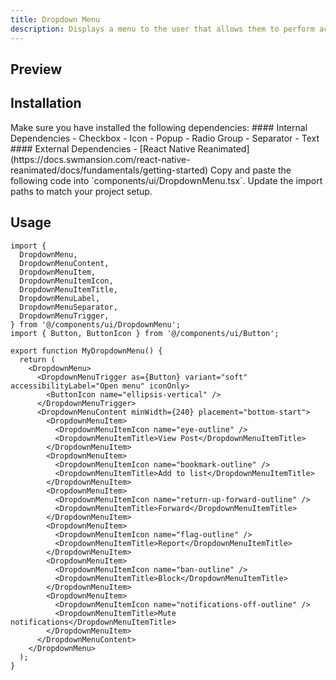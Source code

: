 ```yaml
---
title: Dropdown Menu
description: Displays a menu to the user that allows them to perform actions.
---
```



## Preview
<ComponentPreview name="DropdownMenu" />

## Installation

<Steps>

<Step>
Make sure you have installed the following dependencies:
#### Internal Dependencies
  - <Link href={'/docs/components/checkbox'}>Checkbox</Link>
  - <Link href={'/docs/components/icon'}>Icon</Link>
  - <Link href={'/docs/components/popup'}>Popup</Link>
  - <Link href={'/docs/components/radio-group'}>Radio Group</Link>
  - <Link href={'/docs/components/separator'}>Separator</Link>
  - <Link href={'/docs/components/text'}>Text</Link>
#### External Dependencies
  - [React Native Reanimated](https://docs.swmansion.com/react-native-reanimated/docs/fundamentals/getting-started)
</Step>

<Step>
Copy and paste the following code into `components/ui/DropdownMenu.tsx`.
<DynamicCodeBlock lang="tsx" code={readComponentFile('DropdownMenu')} />
</Step>

<Step>
Update the import paths to match your project setup.
</Step>

</Steps>

## Usage

```tsx title="MyDropdownMenu.tsx"
import {
  DropdownMenu,
  DropdownMenuContent,
  DropdownMenuItem,
  DropdownMenuItemIcon,
  DropdownMenuItemTitle,
  DropdownMenuLabel,
  DropdownMenuSeparator,
  DropdownMenuTrigger,
} from '@/components/ui/DropdownMenu';
import { Button, ButtonIcon } from '@/components/ui/Button';

export function MyDropdownMenu() {
  return (
    <DropdownMenu>
      <DropdownMenuTrigger as={Button} variant="soft" accessibilityLabel="Open menu" iconOnly>
        <ButtonIcon name="ellipsis-vertical" />
      </DropdownMenuTrigger>
      <DropdownMenuContent minWidth={240} placement="bottom-start">
        <DropdownMenuItem>
          <DropdownMenuItemIcon name="eye-outline" />
          <DropdownMenuItemTitle>View Post</DropdownMenuItemTitle>
        </DropdownMenuItem>
        <DropdownMenuItem>
          <DropdownMenuItemIcon name="bookmark-outline" />
          <DropdownMenuItemTitle>Add to list</DropdownMenuItemTitle>
        </DropdownMenuItem>
        <DropdownMenuItem>
          <DropdownMenuItemIcon name="return-up-forward-outline" />
          <DropdownMenuItemTitle>Forward</DropdownMenuItemTitle>
        </DropdownMenuItem>
        <DropdownMenuItem>
          <DropdownMenuItemIcon name="flag-outline" />
          <DropdownMenuItemTitle>Report</DropdownMenuItemTitle>
        </DropdownMenuItem>
        <DropdownMenuItem>
          <DropdownMenuItemIcon name="ban-outline" />
          <DropdownMenuItemTitle>Block</DropdownMenuItemTitle>
        </DropdownMenuItem>
        <DropdownMenuItem>
          <DropdownMenuItemIcon name="notifications-off-outline" />
          <DropdownMenuItemTitle>Mute notifications</DropdownMenuItemTitle>
        </DropdownMenuItem>
      </DropdownMenuContent>
    </DropdownMenu>
  );
}
```
